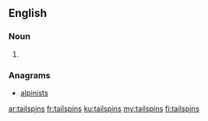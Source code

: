 ==English==

===Noun===
{{head|en|plural}}

# {{plural of|tailspin|lang=en}}

===Anagrams===
* [[alpinists#English|alpinists]]

[[ar:tailspins]]
[[fr:tailspins]]
[[ku:tailspins]]
[[my:tailspins]]
[[fi:tailspins]]